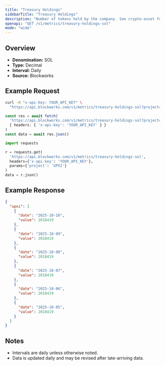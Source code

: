 ```yaml
---
title: "Treasury Holdings"
sidebarTitle: "Treasury Holdings"
description: "Number of tokens held by the company. See crypto-asset for asset indicator"
openapi: "GET /v1/metrics/treasury-holdings-sol"
mode: "wide"
---
```


## Overview

- **Denomination:** SOL
- **Type:** Decimal
- **Interval:** Daily
- **Source:** Blockworks

## Example Request

<CodeGroup>

```bash cURL
curl -H "x-api-key: YOUR_API_KEY" \
  "https://api.blockworks.com/v1/metrics/treasury-holdings-sol?project=UPXI"
```

```typescript TypeScript
const res = await fetch(
  'https://api.blockworks.com/v1/metrics/treasury-holdings-sol?project=UPXI',
  { headers: { 'x-api-key': 'YOUR_API_KEY' } }
)
const data = await res.json()
```

```python Python
import requests

r = requests.get(
  'https://api.blockworks.com/v1/metrics/treasury-holdings-sol',
  headers={'x-api-key': 'YOUR_API_KEY'},
  params={'project': 'UPXI'}
)
data = r.json()
```

</CodeGroup>

## Example Response

```json
{
  "upxi": [
    {
      "date": "2025-10-10",
      "value": 2018419
    },
    {
      "date": "2025-10-09",
      "value": 2018419
    },
    {
      "date": "2025-10-08",
      "value": 2018419
    },
    {
      "date": "2025-10-07",
      "value": 2018419
    },
    {
      "date": "2025-10-06",
      "value": 2018419
    },
    {
      "date": "2025-10-05",
      "value": 2018419
    }
  ]
}
```

## Notes
- Intervals are daily unless otherwise noted.
- Data is updated daily and may be revised after late-arriving data.